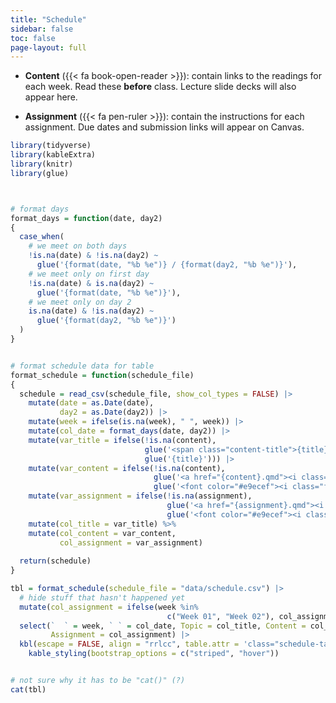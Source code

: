 ```yaml
---
title: "Schedule"
sidebar: false
toc: false
page-layout: full
---
```




- **Content** ({{< fa book-open-reader >}}): contain links to the readings for each week. Read these **before** class. Lecture slide decks will also appear here. 

- **Assignment** ({{< fa pen-ruler >}}): contain the instructions for each assignment. Due dates and submission links will appear on Canvas.



```r
library(tidyverse)
library(kableExtra)
library(knitr)
library(glue)



# format days
format_days = function(date, day2) 
{
  case_when(
    # we meet on both days
    !is.na(date) & !is.na(day2) ~
      glue('{format(date, "%b %e")} / {format(day2, "%b %e")}'),
    # we meet only on first day
    !is.na(date) & is.na(day2) ~
      glue('{format(date, "%b %e")}'),
    # we meet only on day 2
    is.na(date) & !is.na(day2) ~
      glue('{format(day2, "%b %e")}')
  )
}


# format schedule data for table
format_schedule = function(schedule_file)
{
  schedule = read_csv(schedule_file, show_col_types = FALSE) |> 
    mutate(date = as.Date(date),
           day2 = as.Date(day2)) |> 
    mutate(week = ifelse(is.na(week), " ", week)) |> 
    mutate(col_date = format_days(date, day2)) |> 
    mutate(var_title = ifelse(!is.na(content),
                              glue('<span class="content-title">{title}</span>'),
                              glue('{title}'))) |> 
    mutate(var_content = ifelse(!is.na(content),
                                glue('<a href="{content}.qmd"><i class="fa-solid fa-book-open-reader fa-lg"></i></a>'),
                                glue('<font color="#e9ecef"><i class="fa-solid fa-book-open-reader fa-lg"></i></font>'))) |> 
    mutate(var_assignment = ifelse(!is.na(assignment),
                                   glue('<a href="{assignment}.qmd"><i class="fa-solid fa-pen-ruler fa-lg"></i></a>'),
                                   glue('<font color="#e9ecef"><i class="fa-solid fa-pen-ruler fa-lg"></i></font>'))) |> 
    mutate(col_title = var_title) %>%
    mutate(col_content = var_content,
           col_assignment = var_assignment)
  
  return(schedule)
}
```




```r



tbl = format_schedule(schedule_file = "data/schedule.csv") |> 
  # hide stuff that hasn't happened yet
  mutate(col_assignment = ifelse(week %in% 
                                   c("Week 01", "Week 02"), col_assignment, '<font color="#e9ecef"><i class="fa-solid fa-pen-ruler fa-lg"></i></font>')) |> 
  select(`  ` = week, ` ` = col_date, Topic = col_title, Content = col_content, 
         Assignment = col_assignment) |> 
  kbl(escape = FALSE, align = "rrlcc", table.attr = 'class="schedule-table"')%>% 
    kable_styling(bootstrap_options = c("striped", "hover")) 


# not sure why it has to be "cat()" (?)
cat(tbl)
```

